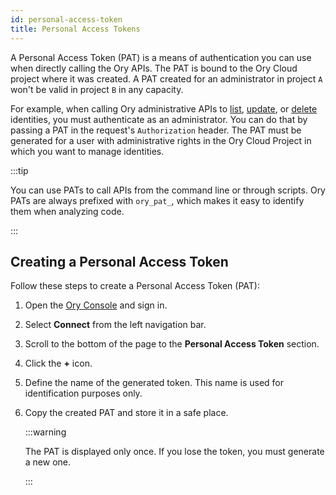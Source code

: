 ```yaml
---
id: personal-access-token
title: Personal Access Tokens
---
```


A Personal Access Token (PAT) is a means of authentication you can use when
directly calling the Ory APIs. The PAT is bound to the Ory Cloud project where
it was created. A PAT created for an administrator in project `A` won't be valid
in project `B` in any capacity.

For example, when calling Ory administrative APIs to
[list](../cli/ory-identities-list.md), [update](../cli/ory-identities-get.md),
or [delete](../cli/ory-identities-delete.md) identities, you must authenticate
as an administrator. You can do that by passing a PAT in the request's
`Authorization` header. The PAT must be generated for a user with administrative
rights in the Ory Cloud Project in which you want to manage identities.

:::tip

You can use PATs to call APIs from the command line or through scripts. Ory PATs
are always prefixed with `ory_pat_`, which makes it easy to identify them when
analyzing code.

:::

## Creating a Personal Access Token

Follow these steps to create a Personal Access Token (PAT):

1. Open the [Ory Console](https://console.ory.sh/) and sign in.
2. Select **Connect** from the left navigation bar.
3. Scroll to the bottom of the page to the **Personal Access Token** section.
4. Click the **+** icon.
5. Define the name of the generated token. This name is used for identification
   purposes only.
6. Copy the created PAT and store it in a safe place.

   :::warning

   The PAT is displayed only once. If you lose the token, you must generate a
   new one.

   :::
